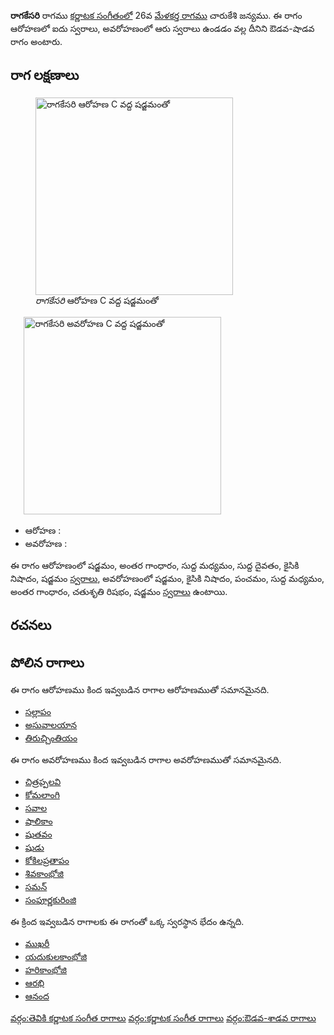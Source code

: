 {{Infobox ragam
	| name          	= రాగకేసరి
	| synonym	    	= 
	| mela          	= 
	| chakra        	= 
	| janaka        	= 
	| type          	= ఔడవ-శాడవ
	| arohanam      	= {{svaraC|S|G3|M1|D1|N2|S'}} 
	| avarohanam    	= {{svaraC|S'|N2|P|M1|G3|R2|S}}
	| jeeva         	=
	| chhaya        	=
	| nyasa         	=
	| vishesha      	= 
	| equivalent  		= 
}}
{{కర్ణాటక సంగీత రాగాలు}}
'''రాగకేసరి''' రాగము [[కర్ణాటక సంగీతం]]లో 26వ [[మేళకర్త రాగము]] చారుకేశి జన్యము.  ఈ రాగం ఆరోహణలో ఐదు స్వరాలు, అవరోహణంలో ఆరు స్వరాలు ఉండడం వల్ల దీనిని ఔడవ-షాడవ రాగం అంటారు.


==రాగ లక్షణాలు==
[[Image:ragakesari_ar_kb2wiki.png|thumb|right|316px|''రాగకేసరి'' ఆరోహణ C వద్ద షడ్జమంతో]]
	[[Image:ragakesari_av_kb2wiki.png|thumb|right|316px|''రాగకేసరి'' అవరోహణ C వద్ద షడ్జమంతో]]

* ఆరోహణ : {{svaraC|S|G3|M1|D1|N2|S'}} 
* అవరోహణ : {{svaraC|S'|N2|P|M1|G3|R2|S}}

ఈ రాగం ఆరోహణంలో షడ్జమం, అంతర గాంధారం, సుద్ద మధ్యమం, సుద్ద దైవతం, కైసికి నిషాదం, షడ్జమం [[స్వరాలు]], అవరోహణంలో షడ్జమం, కైసికి నిషాదం, పంచమం, సుద్ద మధ్యమం, అంతర గాంధారం, చతుశృతి రిషభం, షడ్జమం [[స్వరాలు]] ఉంటాయి.

==రచనలు==



==పోలిన రాగాలు==
ఈ రాగం ఆరోహణము కింద ఇవ్వబడిన రాగాల ఆరోహణముతో సమానమైనది.
* [[సల్లాపం]]
* [[అసువాలయాన]]
* [[తిరుచ్చింతియం]]

ఈ రాగం అవరోహణము కింద ఇవ్వబడిన రాగాల అవరోహణముతో సమానమైనది.
* [[చిత్రప్పలవి]]
* [[కోమలాంగి]]
* [[సవాల]]
* [[షాలికాం]]
* [[షుతవం]]
* [[షుడు]]
* [[కోకిలప్రతాపం]]
* [[శివకాంభోజి]]
* [[ సమన్]]
* [[సంపూర్ణకురింజి]]

ఈ క్రింద ఇవ్వబడిన రాగాలకు ఈ రాగంతో ఒక్క స్వరస్థాన భేదం ఉన్నది.
* [[ముఖరీ]]
* [[యదుకులకాంభోజి]]
* [[హరికాంభోజి]]
* [[ఆరభి]]
* [[ఆనంద]]



[[వర్గం:తెవికి కర్ణాటక సంగీత రాగాలు]]
[[వర్గం:కర్ణాటక సంగీత రాగాలు]]
[[వర్గం:ఔడవ-శాడవ రాగాలు]]